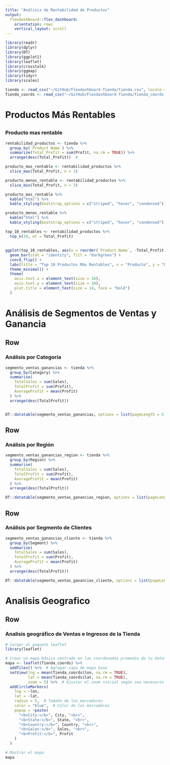 ---
title: "Análisis de Rentabilidad de Productos"
output: 
  flexdashboard::flex_dashboard:
    orientation: rows
    vertical_layout: scroll
---

```{r setup, include=FALSE}
library(readr)
library(dplyr)
library(DT)
library(ggplot2)
library(leaflet)
library(crosstalk)
library(ggmap)
library(tidyr)
library(scales)

tienda <- read_csv("~/GitHub/Flexdashboard-Tienda/tienda.csv", locale = locale(encoding = "UTF-8"))
Tienda_coords <- read_csv("~/GitHub/Flexdashboard-Tienda/Tienda_coords.csv", locale = locale(encoding = "UTF-8"))

```

# Productos Más Rentables {data-icon=fa-bar-chart}

##  

### Producto mas rentable

```{r Mas Rentable, fig.height=50}

rentabilidad_productos <- tienda %>%
  group_by(`Product Name`) %>%
  summarize(Total_Profit = sum(Profit, na.rm = TRUE)) %>%
  arrange(desc(Total_Profit))  #

producto_mas_rentable <- rentabilidad_productos %>%
  slice_max(Total_Profit, n = 3)

producto_menos_rentable <- rentabilidad_productos %>%
  slice_min(Total_Profit, n = 3)

producto_mas_rentable %>%
  kable("html") %>%
  kable_styling(bootstrap_options = c("striped", "hover", "condensed"))

producto_menos_rentable %>%
  kable("html") %>%
  kable_styling(bootstrap_options = c("striped", "hover", "condensed"))

top_10_rentables <- rentabilidad_productos %>%
  top_n(10, wt = Total_Profit)


```

##

```{r, fig.width=10, fig.height=8}
ggplot(top_10_rentables, aes(x = reorder(`Product Name`, -Total_Profit), y = Total_Profit)) +
  geom_bar(stat = "identity", fill = "darkgreen") +
  coord_flip() +
  labs(title = "Top 10 Productos Más Rentables", x = "Producto", y = "Rentabilidad Total") +
  theme_minimal() +
  theme(
    axis.text.x = element_text(size = 10),
    axis.text.y = element_text(size = 10),
    plot.title = element_text(size = 14, face = "bold")
  )

```


# Análisis de Segmentos de Ventas y Ganancia {data-icon=fa-pie-chart}

## Row {data-width=350}

### Análisis por Categoría

```{r}
segmento_ventas_ganancias <- tienda %>%
  group_by(Category) %>%  
  summarise(
    TotalSales = sum(Sales),
    TotalProfit = sum(Profit),
    AverageProfit = mean(Profit)  
  ) %>%
  arrange(desc(TotalProfit))  


DT::datatable(segmento_ventas_ganancias, options = list(pageLength = 5))

```

## Row {data-width=350}

### Análisis por Región

```{r}
segmento_ventas_ganancias_region <- tienda %>%
  group_by(Region) %>%  
  summarise(
    TotalSales = sum(Sales),
    TotalProfit = sum(Profit),
    AverageProfit = mean(Profit)  
  ) %>%
  arrange(desc(TotalProfit))  

DT::datatable(segmento_ventas_ganancias_region, options = list(pageLength = 5))

```

## Row {data-width=350}

### Análisis por Segmento de Clientes

```{r}
segmento_ventas_ganancias_cliente <- tienda %>%
  group_by(Segment) %>%  
  summarise(
    TotalSales = sum(Sales),
    TotalProfit = sum(Profit),
    AverageProfit = mean(Profit)  
  ) %>%
  arrange(desc(TotalProfit))  

DT::datatable(segmento_ventas_ganancias_cliente, options = list(pageLength = 5))

```

# Analisis Geografico

## Row {data-width=350}

### Analisis geográfico de Ventas e Ingresos de la Tienda

```{r}
# Cargar el paquete leaflet
library(leaflet)

# Crear un mapa básico centrado en las coordenadas promedio de tu dataset
mapa <- leaflet(Tienda_coords) %>%
  addTiles() %>%  # Agregar capa de mapa base
  setView(lng = mean(Tienda_coords$lon, na.rm = TRUE), 
          lat = mean(Tienda_coords$lat, na.rm = TRUE), 
          zoom = 5) %>%  # Ajustar el zoom inicial según sea necesario
  addCircleMarkers(
    lng = ~lon,
    lat = ~lat,
    radius = 5,  # Tamaño de los marcadores
    color = "blue",  # Color de los marcadores
    popup = ~paste(
      "<b>City:</b>", City, "<br>",
      "<b>State:</b>", State, "<br>",
      "<b>Country:</b>", Country, "<br>",
      "<b>Sales:</b>", Sales, "<br>",
      "<b>Profit:</b>", Profit
    )
  )

# Mostrar el mapa
mapa

```

